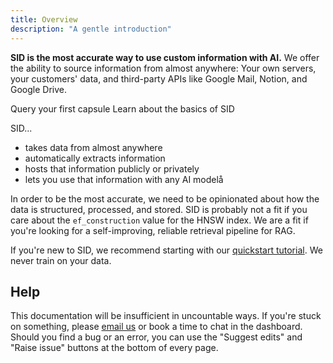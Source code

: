 ```yaml
---
title: Overview
description: "A gentle introduction"
---
```

**SID is the most accurate way to use custom information with AI.**
We offer the ability to source information from almost anywhere: 
Your own servers, your customers' data, and third-party APIs like Google Mail, Notion, and Google Drive.

<CardGroup cols={2}>
    <Card
    title="Quickstart tutorial"
    icon="rocket"
    href="/start/quickstart"
    >
    Query your first capsule
    </Card>
    <Card
    title="Core concepts"
    icon="book"
    href="/start/core-concepts"
    >
    Learn about the basics of SID
    </Card>
</CardGroup>

SID...
- takes data from almost anywhere
- automatically extracts information
- hosts that information publicly or privately
- lets you use that information with any AI modelå

In order to be the most accurate, we need to be opinionated about how the data is structured, processed, and stored.
SID is probably not a fit if you care about the `ef_construction` value for the <Tooltip tip="If you care, we might be interested in hiring you!">HNSW index</Tooltip>.
We are a fit if you're looking for a self-improving, reliable retrieval pipeline for RAG.

If you're new to SID, we recommend starting with our [quickstart tutorial](/start/quickstart).
<Note>We never train on your data.</Note>
## Help 
This documentation will be insufficient in uncountable ways. 
If you're stuck on something, please [email us](mailto:support@sid.ai) or book a time to chat in the dashboard.
Should you find a bug or an error, you can use the "Suggest edits" and "Raise issue" buttons at the bottom of every page.